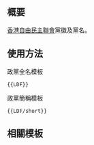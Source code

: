 == 概要 ==
[[香港自由民主聯會]]黨徽及黨名。

== 使用方法 ==
;政黨全名模板
 <pre>{{LDF}}</pre>

;政黨簡稱模板
 <pre>{{LDF/short}}</pre>

== 相關模板 ==
{{香港政黨模板}}
